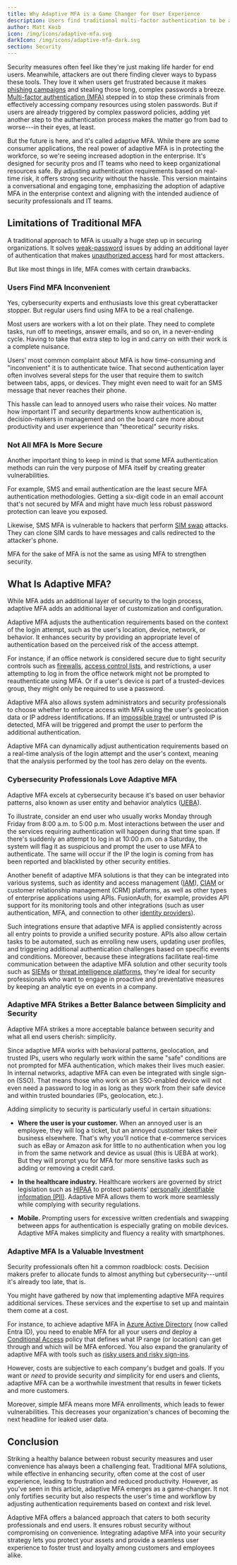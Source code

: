```yaml
---
title: Why Adaptive MFA is a Game Changer for User Experience 
description: Users find traditional multi-factor authentication to be a burden. In this article, we examine how adaptive MFA can help improve the user experience (UX) rather than hinder it.
author: Matt Keib
icon: /img/icons/adaptive-mfa.svg
darkIcon: /img/icons/adaptive-mfa-dark.svg
section: Security
---
```


Security measures often feel like they're just making life harder for end users. Meanwhile, attackers are out there finding clever ways to bypass these tools. They love it when users get frustrated because it makes [phishing campaigns](/articles/authentication/why-passwordless-authentication-matters) and stealing those long, complex passwords a breeze. [Multi-factor authentication (MFA)](/articles/authentication/multi-factor-authentication) stepped in to stop these criminals from effectively accessing company resources using stolen passwords. But if users are already triggered by complex password policies, adding yet another step to the authentication process makes the matter go from bad to worse---in their eyes, at least.

But the future is here, and it's called adaptive MFA. While there are some consumer applications, the real power of adaptive MFA is in protecting the workforce, so we're seeing increased adoption in the enterprise. It's designed for security pros and IT teams who need to keep organizational resources safe. By adjusting authentication requirements based on real-time risk, it offers strong security without the hassle. This version maintains a conversational and engaging tone, emphasizing the adoption of adaptive MFA in the enterprise context and aligning with the intended audience of security professionals and IT teams.

## Limitations of Traditional MFA

A traditional approach to MFA is usually a huge step up in securing organizations. It solves [weak-password](https://www.keepersecurity.com/blog/2023/01/12/weak-vs-strong-passwords-how-to-spot-the-difference/) issues by adding an additional layer of authentication that makes [unauthorized access](https://security.tennessee.edu/unauthorized-access/) hard for most attackers.

But like most things in life, MFA comes with certain drawbacks.

### Users Find MFA Inconvenient

Yes, cybersecurity experts and enthusiasts love this great cyberattacker stopper. But regular users find using MFA to be a real challenge.

Most users are workers with a lot on their plate. They need to complete tasks, run off to meetings, answer emails, and so on, in a never-ending cycle. Having to take that extra step to log in and carry on with their work is a complete nuisance.

Users' most common complaint about MFA is how time-consuming and "inconvenient" it is to authenticate twice. That second authentication layer often involves several steps for the user that require them to switch between tabs, apps, or devices. They might even need to wait for an SMS message that never reaches their phone.

This hassle can lead to annoyed users who raise their voices. No matter how important IT and security departments know authentication is, decision-makers in management and on the board care more about productivity and user experience than "theoretical" security risks.

### Not All MFA Is More Secure

Another important thing to keep in mind is that some MFA authentication methods can ruin the very purpose of MFA itself by creating greater vulnerabilities.

For example, SMS and email authentication are the least secure MFA authentication methodologies. Getting a six-digit code in an email account that's not secured by MFA and might have much less robust password protection can leave you exposed.

Likewise, SMS MFA is vulnerable to hackers that perform [SIM swap](https://en.wikipedia.org/wiki/SIM_swap_scam) attacks. They can clone SIM cards to have messages and calls redirected to the attacker's phone.

MFA for the sake of MFA is not the same as using MFA to strengthen security.

## What Is Adaptive MFA?

While MFA adds an additional layer of security to the login process, adaptive MFA adds an additional layer of customization and configuration.

Adaptive MFA adjusts the authentication requirements based on the context of the login attempt, such as the user's location, device, network, or behavior. It enhances security by providing an appropriate level of authentication based on the perceived risk of the access attempt.

For instance, if an office network is considered secure due to tight security controls such as [firewalls](https://www.cisco.com/c/en/us/products/security/firewalls/what-is-a-firewall.html), [access control lists](https://en.wikipedia.org/wiki/Access-control_list), and restrictions, a user attempting to log in from the office network might not be prompted to reauthenticate using MFA. Or if a user's device is part of a trusted-devices group, they might only be required to use a password.

Adaptive MFA also allows system administrators and security professionals to choose whether to enforce access with MFA using the user's geolocation data or IP address identifications. If an [impossible travel](https://ironscales.com/glossary/impossible-travel) or untrusted IP is detected, MFA will be triggered and prompt the user to perform the additional authentication.

Adaptive MFA can dynamically adjust authentication requirements based on a real-time analysis of the login attempt and the user's context, meaning that the analysis performed by the tool has zero delay on the events.

### Cybersecurity Professionals Love Adaptive MFA

Adaptive MFA excels at cybersecurity because it's based on user behavior patterns, also known as user entity and behavior analytics ([UEBA](https://www.ibm.com/topics/ueba)).

To illustrate, consider an end user who usually works Monday through Friday from 8:00 a.m. to 5:00 p.m. Most interactions between the user and the services requiring authentication will happen during that time span. If there's suddenly an attempt to log in at 10:00 p.m. on a Saturday, the system will flag it as suspicious and prompt the user to use MFA to authenticate. The same will occur if the IP the login is coming from has been reported and blacklisted by other security entities.

Another benefit of adaptive MFA solutions is that they can be integrated into various systems, such as identity and access management ([IAM](https://www.microsoft.com/en-us/security/business/security-101/what-is-identity-access-management-iam)), [CIAM](/articles/ciam/ciam-vs-iam) or customer relationship management (CRM) platforms, as well as other types of enterprise applications using APIs. FusionAuth, for example, provides API support for its monitoring tools and other integrations (such as user authentication, MFA, and connection to other [identity providers](/docs/lifecycle/authenticate-users/identity-providers/)).

Such integrations ensure that adaptive MFA is applied consistently across all entry points to provide a unified security posture. APIs also allow certain tasks to be automated, such as enrolling new users, updating user profiles, and triggering additional authentication challenges based on specific events and conditions. Moreover, because these integrations facilitate real-time communication between the adaptive MFA solution and other security tools such as [SIEMs](https://www.ibm.com/topics/siem) or [threat intelligence platforms](<https://www.paloaltonetworks.com/cyberpedia/what-is-a-threat-intelligence-platform>), they're ideal for security professionals who want to engage in proactive and preventative measures by keeping an analytic eye on events in a company.

### Adaptive MFA Strikes a Better Balance between Simplicity and Security

Adaptive MFA strikes a more acceptable balance between security and what all end users cherish: simplicity.

Since adaptive MFA works with behavioral patterns, geolocation, and trusted IPs, users who regularly work within the same "safe" conditions are not prompted for MFA authentication, which makes their lives much easier. In internal networks, adaptive MFA can even be integrated with single sign-on (SSO). That means those who work on an SSO-enabled device will not even need a password to log in as long as they work from their safe device and within trusted boundaries (IPs, geolocation, etc.).

Adding simplicity to security is particularly useful in certain situations:

- **Where the user is your customer.** When an annoyed user is an employee, they will log a ticket, but an annoyed customer takes their business elsewhere. That's why you'll notice that e-commerce services such as eBay or Amazon ask for little to no authentication when you log in from the same network and device as usual (this is UEBA at work). But they will prompt you for MFA for more sensitive tasks such as adding or removing a credit card.

- **In the healthcare industry.** Healthcare workers are governed by strict legislation such as [HIPAA](<https://www.cdc.gov/phlp/publications/topic/hipaa.html>) to protect patients' [personally identifiable information (PII)](<https://www.investopedia.com/terms/p/personally-identifiable-information-pii.asp>). Adaptive MFA allows them to work more seamlessly while complying with security regulations.

- **Mobile.** Prompting users for excessive written credentials and swapping between apps for authentication is especially grating on mobile devices. Adaptive MFA makes simplicity and fluency a reality with smartphones.

### Adaptive MFA Is a Valuable Investment

Security professionals often hit a common roadblock: costs. Decision makers prefer to allocate funds to almost anything but cybersecurity---until it's already too late, that is.

You might have gathered by now that implementing adaptive MFA requires additional services. These services and the expertise to set up and maintain them come at a cost.

For instance, to achieve adaptive MFA in [Azure Active Directory](https://en.wikipedia.org/wiki/Microsoft_Entra_ID) (now called Entra ID), you need to enable MFA for all your users *and* deploy a [Conditional Access](https://learn.microsoft.com/en-us/entra/identity/conditional-access/overview) policy that defines what IP range (or location) can get through and which will be MFA enforced. You also expand the granularity of adaptive MFA with tools such as [risky users and risky sign-ins](https://learn.microsoft.com/en-us/entra/id-protection/overview-identity-protection).

However, costs are subjective to each company's budget and goals. If you want or *need* to provide security *and* simplicity for end users and clients, adaptive MFA can be a worthwhile investment that results in fewer tickets and more customers.

Moreover, simple MFA means more MFA enrollments, which leads to fewer vulnerabilities. This decreases your organization's chances of becoming the next headline for leaked user data.

## Conclusion

Striking a healthy balance between robust security measures and user convenience has always been a challenging feat. Traditional MFA solutions, while effective in enhancing security, often come at the cost of user experience, leading to frustration and reduced productivity. However, as you've seen in this article, adaptive MFA emerges as a game-changer. It not only fortifies security but also respects the user's time and workflow by adjusting authentication requirements based on context and risk level.

Adaptive MFA offers a balanced approach that caters to both security professionals and end users. It ensures robust security without compromising on convenience. Integrating adaptive MFA into your security strategy lets you protect your assets and provide a seamless user experience to foster trust and loyalty among customers and employees alike.
